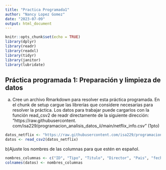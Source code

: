 ```yaml
---
title: "Practica Programada1"
author: "Nancy Lopez Gomez"
date: "2023-07-09"
output: html_document
---
```


```r
knitr::opts_chunk$set(echo = TRUE)
library(dplyr)
library(readr)
library(readxl)
library(tidyr)
library(janitor) 
library(lubridate) 
```
## Práctica programada 1: Preparación y limpieza de datos

a. Cree un archivo Rmarkdown para resolver esta práctica programada. En el chunk de setup cargue las
librerías que considere necesarias para resolver la práctica. Los datos para trabajar puede cargarlos con
la función read_csv2 de readr directamente de la siguiente dirección: “https://raw.githubusercontent.
com/isa229/programacion_analisis_datos_ii/main/netflix_info.csv” (1pto)

```r
datos_netflix <- "https://raw.githubusercontent.com/isa229/programacion_analisis_datos_ii/main/netflix_info.csv"
datos <- read_csv2(datos_netflix)
```

b)Ajuste los nombres de las columnas para que estén en español. 

```r
nombres_columnas <- c("ID", "Tipo", "Titulo", "Director", "Pais", "fecha", "año_lanzamiento", "calificacion", "Duracion", "Categoria")
colnames(datos) <- nombres_columnas
```


